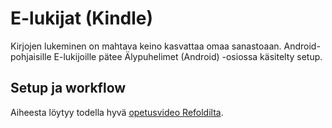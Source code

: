 # E-lukijat (Kindle)

Kirjojen lukeminen on mahtava keino kasvattaa omaa sanastoaan. Android-pohjaisille E-lukijoille pätee Älypuhelimet (Android) -osiossa käsitelty setup. 

## Setup ja workflow

Aiheesta löytyy todella hyvä [opetusvideo Refoldilta](https://youtu.be/_WT2FukXNAg?si=GimlPz3MYkpzeB9_).

